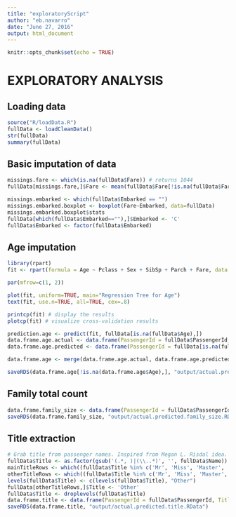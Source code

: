 ```yaml
---
title: "exploratoryScript"
author: "eb.navarro"
date: "June 27, 2016"
output: html_document
---
```


```r
knitr::opts_chunk$set(echo = TRUE)
```

# EXPLORATORY ANALYSIS

## Loading data
```r
source("R/loadData.R")
fullData <- loadCleanData()
str(fullData)
summary(fullData)
```

## Basic imputation of data
```r
missings.fare <- which(is.na(fullData$Fare)) # returns 1044
fullData[missings.fare,]$Fare <- mean(fullData$Fare[!is.na(fullData$Fare)])

missings.embarked <- which(fullData$Embarked == "")
missings.embarked.boxplot <- boxplot(Fare~Embarked, data=fullData)
missings.embarked.boxplot$stats
fullData[which(fullData$Embarked==""),]$Embarked <- 'C'
fullData$Embarked <- factor(fullData$Embarked)

```

## Age imputation
```r
library(rpart)
fit <- rpart(formula = Age ~ Pclass + Sex + SibSp + Parch + Fare, data = fullData[!is.na(fullData$Age),])

par(mfrow=c(1, 2))

plot(fit, uniform=TRUE, main="Regression Tree for Age")
text(fit, use.n=TRUE, all=TRUE, cex=.8)

printcp(fit) # display the results
plotcp(fit) # visualize cross-validation results

prediction.age <- predict(fit, fullData[is.na(fullData$Age),])
data.frame.age.actual <- data.frame(PassengerId = fullData$PassengerId, Age = fullData$Age)
data.frame.age.predicted <- data.frame(PassengerId = fullData[is.na(fullData$Age),]$PassengerId, Age = round(prediction.age))

data.frame.age <- merge(data.frame.age.actual, data.frame.age.predicted, by = c("PassengerId", "Age"), all = TRUE)

saveRDS(data.frame.age[!is.na(data.frame.age$Age),], "output/actual.predicted.age.RData")
```

## Family total count
```r
data.frame.family_size <- data.frame(PassengerId = fullData$PassengerId, Family_size = fullData$SibSp + fullData$Parch + 1)
saveRDS(data.frame.family_size, "output/actual.predicted.family_size.RData")
```

## Title extraction
```r
# Grab title from passenger names. Inspired from Megan L. Risdal idea.
fullData$Title <- as.factor(gsub('(.*, )|(\\..*)', '', fullData$Name))
mainTitleRows <- which((fullData$Title %in% c('Mr', 'Miss', 'Master', 'Mrs')) == TRUE)
otherTitleRows <- which((fullData$Title %in% c('Mr', 'Miss', 'Master', 'Mrs')) == FALSE)
levels(fullData$Title) <- c(levels(fullData$Title), "Other")
fullData[otherTitleRows,]$Title <- 'Other'
fullData$Title <- droplevels(fullData$Title)
data.frame.title <- data.frame(PassengerId = fullData$PassengerId, Title = fullData$Title)
saveRDS(data.frame.title, "output/actual.predicted.title.RData")

```